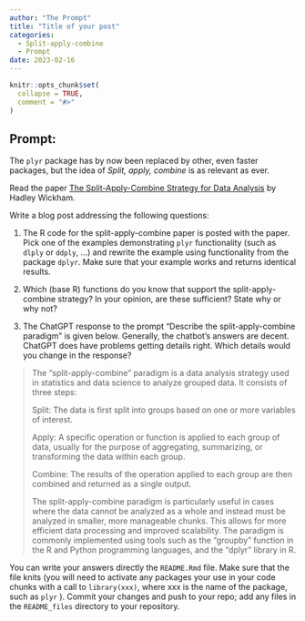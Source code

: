 ```yaml
---
author: "The Prompt"
title: "Title of your post"
categories: 
  - Split-apply-combine
  - Prompt
date: 2023-02-16
---
```


```r
knitr::opts_chunk$set(
  collapse = TRUE,
  comment = "#>"
)
```

## Prompt:

The `plyr` package has by now been replaced by other, even faster
packages, but the idea of *Split, apply, combine* is as relevant as
ever.

Read the paper [The Split-Apply-Combine Strategy for Data
Analysis](https://www.jstatsoft.org/article/view/v040i01) by Hadley
Wickham.

Write a blog post addressing the following questions:

1.  The R code for the split-apply-combine paper is posted with the
    paper. Pick one of the examples demonstrating `plyr` functionality
    (such as `dlply` or `ddply`, ...) and rewrite the example using
    functionality from the package `dplyr`. Make sure that your example
    works and returns identical results.

2.  Which (base R) functions do you know that support the
    split-apply-combine strategy? In your opinion, are these sufficient?
    State why or why not?

3. The ChatGPT response to the prompt "Describe the split-apply-combine paradigm" is given below. Generally, the chatbot's answers are decent. ChatGPT does have problems getting details right. Which details would you change in the response? 

    
>    The "split-apply-combine" paradigm is a data analysis strategy used in statistics and data science to analyze grouped data. It consists of three steps:
>
>    Split: The data is first split into groups based on one or more variables of interest.
>
>    Apply: A specific operation or function is applied to each group of data, usually for the purpose of aggregating, summarizing, or transforming the data within each group.
>
> Combine: The results of the operation applied to each group are then combined and returned as a single output.
>
> The split-apply-combine paradigm is particularly useful in cases where the data cannot be analyzed as a whole and instead must be analyzed in smaller, more manageable chunks. This allows for more efficient data processing and improved scalability. The paradigm is commonly implemented using tools such as the "groupby" function in the R and Python programming languages, and the "dplyr" library in R.


You can write your answers directly the `README.Rmd` file. 
Make sure that the file knits (you will need to activate any packages your use in your code chunks with a call to `library(xxx)`, where xxx is the name of the package, such as `plyr` ).
Commit your changes and push to your repo;  add any files in the `README_files` directory to your repository. 

